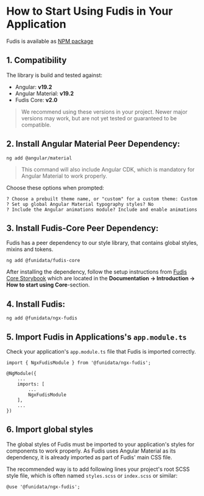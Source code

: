
<Meta title="Documentation/Introduction/How to Start Using Fudis" />

# How to Start Using Fudis in Your Application

Fudis is available as [NPM package](https://www.npmjs.com/package/@funidata/ngx-fudis)

## 1. Compatibility

The library is build and tested against:

- Angular: **v19.2**
- Angular Material: **v19.2**
- Fudis Core: **v2.0**

> We recommend using these versions in your project. Newer major versions may work, but are not yet tested or guaranteed to be compatible.

## 2. Install Angular Material Peer Dependency:

```
ng add @angular/material

```

> This command will also include Angular CDK, which is mandatory for Angular Material to work properly.

Choose these options when prompted:

```
? Choose a prebuilt theme name, or "custom" for a custom theme: Custom
? Set up global Angular Material typography styles? No
? Include the Angular animations module? Include and enable animations
```

## 3. Install Fudis-Core Peer Dependency:

Fudis has a peer dependency to our style library, that contains global styles, mixins and tokens.

```
ng add @funidata/fudis-core

```

After installing the dependency, follow the setup instructions from [Fudis Core Storybook](https://fudis.funidata.fi/core) which are located in the **Documentation -> Introduction -> How to start using Core**-section.

## 4. Install Fudis:

```
ng add @funidata/ngx-fudis

```

## 5. Import Fudis in Applications's `app.module.ts`

Check your application's `app.module.ts` file that Fudis is imported correctly.

```
import { NgxFudisModule } from '@funidata/ngx-fudis';

@NgModule({
	...
	imports: [
		...
		NgxFudisModule
	],
	...
})
```

## 6. Import global styles

The global styles of Fudis must be imported to your application's styles for components to work properly. As Fudis uses Angular Material as its dependency, it is already imported as part of Fudis' main CSS file.

The recommended way is to add following lines your project's root SCSS style file, which is often named `styles.scss` or `index.scss` or similar:

```
@use '@funidata/ngx-fudis';
```
